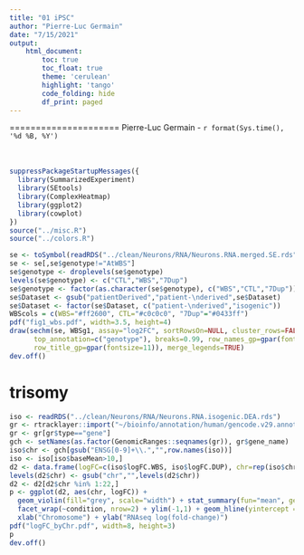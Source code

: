 ```yaml
---
title: "01 iPSC"
author: "Pierre-Luc Germain"
date: "7/15/2021"
output:
    html_document:
        toc: true
        toc_float: true
        theme: 'cerulean'
        highlight: 'tango'
        code_folding: hide
        df_print: paged
---
```


<style>
  .main-container {
    max-width: 1500px !important;
  }
</style>

=====================
Pierre-Luc Germain - `r format(Sys.time(), '%d %B, %Y')`
<br><br><br>

```r
suppressPackageStartupMessages({
  library(SummarizedExperiment)
  library(SEtools)
  library(ComplexHeatmap)
  library(ggplot2)
  library(cowplot)
})
source("../misc.R")
source("../colors.R")
```

```r
se <- toSymbol(readRDS("../clean/Neurons/RNA/Neurons.RNA.merged.SE.rds"))
se <- se[,se$genotype!="AtWBS"]
se$genotype <- droplevels(se$genotype)
levels(se$genotype) <- c("CTL","WBS","7Dup")
se$genotype <- factor(as.character(se$genotype), c("WBS","CTL","7Dup"))
se$Dataset <- gsub("patientDerived","patient-\nderived",se$Dataset)
se$Dataset <- factor(se$Dataset, c("patient-\nderived","isogenic"))
WBScols = c(WBS="#ff2600", CTL="#c0c0c0", "7Dup"="#0433ff")
pdf("fig1_wbs.pdf", width=3.5, height=4)
draw(sechm(se, WBSg1, assay="log2FC", sortRowsOn=NULL, cluster_rows=FALSE, gaps_at="Dataset",
      top_annotation=c("genotype"), breaks=0.99, row_names_gp=gpar(fontsize=10), anno_colors=list(genotype=WBScols), use_raster=TRUE, row_title="WBSCR genes ordered by genomic position",
      row_title_gp=gpar(fontsize=11)), merge_legends=TRUE)
dev.off()
```

# trisomy

```r
iso <- readRDS("../clean/Neurons/RNA/Neurons.RNA.isogenic.DEA.rds")
gr <- rtracklayer::import("~/bioinfo/annotation/human/gencode.v29.annotation.gtf")
gr <- gr[gr$type=="gene"]
gch <- setNames(as.factor(GenomicRanges::seqnames(gr)), gr$gene_name)
iso$chr <- gch[gsub("ENSG[0-9]+\\.","",row.names(iso))]
iso <- iso[iso$baseMean>10,]
d2 <- data.frame(logFC=c(iso$logFC.WBS, iso$logFC.DUP), chr=rep(iso$chr,2), condition=rep(c("WBS","7Dup"),each=nrow(iso)))
levels(d2$chr) <- gsub("chr","",levels(d2$chr))
d2 <- d2[d2$chr %in% 1:22,]
p <- ggplot(d2, aes(chr, logFC)) + 
  geom_violin(fill="grey", scale="width") + stat_summary(fun="mean", geom="point") +
  facet_wrap(~condition, nrow=2) + ylim(-1,1) + geom_hline(yintercept = 0, linetype="dashed") +
  xlab("Chromosome") + ylab("RNAseq log(fold-change)")
pdf("logFC_byChr.pdf", width=8, height=3)
p
dev.off()
```

